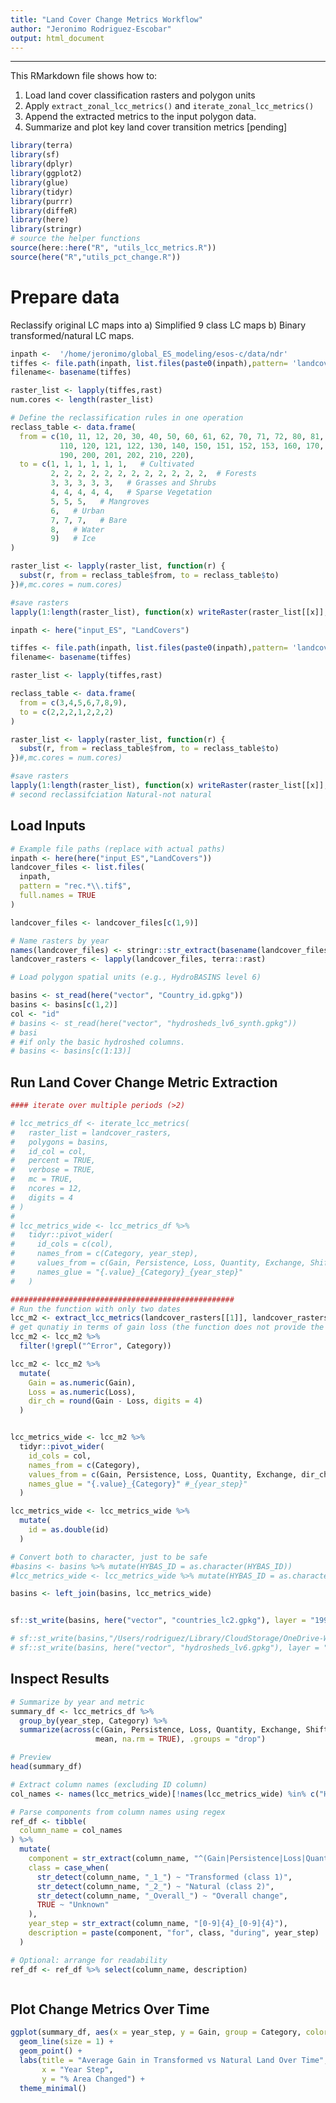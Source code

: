 ```yaml
---
title: "Land Cover Change Metrics Workflow"
author: "Jeronimo Rodriguez-Escobar"
output: html_document
---
```


---

This RMarkdown file shows how to:

1. Load land cover classification rasters and polygon units
2. Apply `extract_zonal_lcc_metrics()` and `iterate_zonal_lcc_metrics()`
3. Append the extracted metrics to the input polygon data.
4. Summarize and plot key land cover transition metrics [pending]


```r
library(terra)
library(sf)
library(dplyr)
library(ggplot2)
library(glue)
library(tidyr)
library(purrr)
library(diffeR)
library(here)
library(stringr)
# source the helper functions
source(here::here("R", "utils_lcc_metrics.R"))
source(here("R","utils_pct_change.R"))
```

# Prepare data

Reclassify original LC maps into 
a) Simplified 9 class LC maps
b) Binary transformed/natural LC maps.


```r
inpath <-  '/home/jeronimo/global_ES_modeling/esos-c/data/ndr'
tiffes <- file.path(inpath, list.files(paste0(inpath),pattern= 'landcover'))
filename<- basename(tiffes)

raster_list <- lapply(tiffes,rast)
num.cores <- length(raster_list)

# Define the reclassification rules in one operation
reclass_table <- data.frame(
  from = c(10, 11, 12, 20, 30, 40, 50, 60, 61, 62, 70, 71, 72, 80, 81, 82, 90, 100,
           110, 120, 121, 122, 130, 140, 150, 151, 152, 153, 160, 170, 180,
           190, 200, 201, 202, 210, 220),
  to = c(1, 1, 1, 1, 1, 1,   # Cultivated
         2, 2, 2, 2, 2, 2, 2, 2, 2, 2, 2, 2,  # Forests
         3, 3, 3, 3, 3,   # Grasses and Shrubs
         4, 4, 4, 4, 4,   # Sparse Vegetation
         5, 5, 5,   # Mangroves
         6,   # Urban
         7, 7, 7,   # Bare
         8,   # Water
         9)   # Ice
)

raster_list <- lapply(raster_list, function(r) {
  subst(r, from = reclass_table$from, to = reclass_table$to)
})#,mc.cores = num.cores)

#save rasters 
lapply(1:length(raster_list), function(x) writeRaster(raster_list[[x]], paste0(here("input_ES", "LandCovers"),'/', filename[x])))

inpath <- here("input_ES", "LandCovers")

tiffes <- file.path(inpath, list.files(paste0(inpath),pattern= 'landcover'))
filename<- basename(tiffes)

raster_list <- lapply(tiffes,rast)

reclass_table <- data.frame(
  from = c(3,4,5,6,7,8,9),
  to = c(2,2,2,1,2,2,2)
)

raster_list <- lapply(raster_list, function(r) {
  subst(r, from = reclass_table$from, to = reclass_table$to)
})#,mc.cores = num.cores)

#save rasters 
lapply(1:length(raster_list), function(x) writeRaster(raster_list[[x]], paste0(here("input_ES", "LandCovers"),'/', "rec_", filename[x])))
# second reclassifciation Natural-not natural 
```

## Load Inputs

```r
# Example file paths (replace with actual paths)
inpath <- here(here("input_ES","LandCovers"))
landcover_files <- list.files(
  inpath,
  pattern = "rec.*\\.tif$", 
  full.names = TRUE
)

landcover_files <- landcover_files[c(1,9)]

# Name rasters by year
names(landcover_files) <- stringr::str_extract(basename(landcover_files), "\\d{4}")
landcover_rasters <- lapply(landcover_files, terra::rast)

# Load polygon spatial units (e.g., HydroBASINS level 6)

basins <- st_read(here("vector", "Country_id.gpkg"))
basins <- basins[c(1,2)]
col <- "id"
# basins <- st_read(here("vector", "hydrosheds_lv6_synth.gpkg"))
# basi
# #if only the basic hydroshed columns.
# basins <- basins[c(1:13)]
```

## Run Land Cover Change Metric Extraction

```r

#### iterate over multiple periods (>2)

# lcc_metrics_df <- iterate_lcc_metrics(
#   raster_list = landcover_rasters,
#   polygons = basins,
#   id_col = col,
#   percent = TRUE,
#   verbose = TRUE,
#   mc = TRUE,
#   ncores = 12,
#   digits = 4
# )
# 
# lcc_metrics_wide <- lcc_metrics_df %>%
#   tidyr::pivot_wider(
#     id_cols = c(col),
#     names_from = c(Category, year_step),
#     values_from = c(Gain, Persistence, Loss, Quantity, Exchange, Shift),
#     names_glue = "{.value}_{Category}_{year_step}"
#   )

##################################################
# Run the function with only two dates 
lcc_m2 <- extract_lcc_metrics(landcover_rasters[[1]], landcover_rasters[[2]], basins, col, percent=TRUE, mc = TRUE, ncores = 4, digits = 3)
# get qunatiy in terms of gain loss (the function does not provide the direction of the change, only the absolute value. 
lcc_m2 <- lcc_m2 %>%
  filter(!grepl("^Error", Category))

lcc_m2 <- lcc_m2 %>%
  mutate(
    Gain = as.numeric(Gain),
    Loss = as.numeric(Loss),
    dir_ch = round(Gain - Loss, digits = 4)
  )


lcc_metrics_wide <- lcc_m2 %>%
  tidyr::pivot_wider(
    id_cols = col,
    names_from = c(Category),
    values_from = c(Gain, Persistence, Loss, Quantity, Exchange, dir_ch),
    names_glue = "{.value}_{Category}" #_{year_step}"
  )

lcc_metrics_wide <- lcc_metrics_wide %>% 
  mutate(
    id = as.double(id)
  )

# Convert both to character, just to be safe
#basins <- basins %>% mutate(HYBAS_ID = as.character(HYBAS_ID))
#lcc_metrics_wide <- lcc_metrics_wide %>% mutate(HYBAS_ID = as.character(HYBAS_ID))

basins <- left_join(basins, lcc_metrics_wide)


sf::st_write(basins, here("vector", "countries_lc2.gpkg"), layer = "1992_2020_lcc_change_metrics", append = FALSE)

# sf::st_write(basins,"/Users/rodriguez/Library/CloudStorage/OneDrive-WorldWildlifeFund,Inc/global_NCP/vector/hydrosheds_lv6.gpkg", layer = "1992_2020_lcc_change_metrics", append = FALSE)
# sf::st_write(basins, here("vector", "hydrosheds_lv6.gpkg"), layer = "1992_2020_lcc_change_metrics", append = FALSE)
```

## Inspect Results

```r
# Summarize by year and metric
summary_df <- lcc_metrics_df %>%
  group_by(year_step, Category) %>%
  summarize(across(c(Gain, Persistence, Loss, Quantity, Exchange, Shift), 
                   mean, na.rm = TRUE), .groups = "drop")

# Preview
head(summary_df)
```


```r

# Extract column names (excluding ID column)
col_names <- names(lcc_metrics_wide)[!names(lcc_metrics_wide) %in% c("HYBAS_ID")]

# Parse components from column names using regex
ref_df <- tibble(
  column_name = col_names
) %>%
  mutate(
    component = str_extract(column_name, "^(Gain|Persistence|Loss|Quantity|Exchange|Shift)"),
    class = case_when(
      str_detect(column_name, "_1_") ~ "Transformed (class 1)",
      str_detect(column_name, "_2_") ~ "Natural (class 2)",
      str_detect(column_name, "_Overall_") ~ "Overall change",
      TRUE ~ "Unknown"
    ),
    year_step = str_extract(column_name, "[0-9]{4}_[0-9]{4}"),
    description = paste(component, "for", class, "during", year_step)
  )

# Optional: arrange for readability
ref_df <- ref_df %>% select(column_name, description)



```
## Plot Change Metrics Over Time

```r
ggplot(summary_df, aes(x = year_step, y = Gain, group = Category, color = Category)) +
  geom_line(size = 1) +
  geom_point() +
  labs(title = "Average Gain in Transformed vs Natural Land Over Time",
       x = "Year Step",
       y = "% Area Changed") +
  theme_minimal()
```


